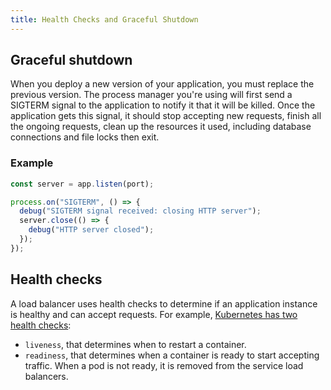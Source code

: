 ```yaml
---
title: Health Checks and Graceful Shutdown
---
```


## Graceful shutdown

When you deploy a new version of your application, you must replace the previous version. The process manager you're using will first send a SIGTERM signal to the application to notify it that it will be killed. Once the application gets this signal, it should stop accepting new requests, finish all the ongoing requests, clean up the resources it used, including database connections and file locks then exit.

### Example

```js
const server = app.listen(port);

process.on("SIGTERM", () => {
  debug("SIGTERM signal received: closing HTTP server");
  server.close(() => {
    debug("HTTP server closed");
  });
});
```

## Health checks

A load balancer uses health checks to determine if an application instance is healthy and can accept requests. For example, [Kubernetes has two health checks](https://kubernetes.io/docs/tasks/configure-pod-container/configure-liveness-readiness-probes/):

- `liveness`, that determines when to restart a container.
- `readiness`, that determines when a container is ready to start accepting traffic. When a pod is not ready, it is removed from the service load balancers.
